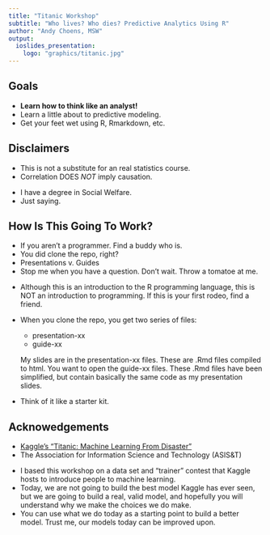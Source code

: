 ```yaml
---
title: "Titanic Workshop"
subtitle: "Who lives? Who dies? Predictive Analytics Using R"
author: "Andy Choens, MSW"
output:
  ioslides_presentation:
    logo: "graphics/titanic.jpg"
---
```


## Goals

- **Learn how to think like an analyst!**
- Learn a little about to predictive modeling.
- Get your feet wet using R, Rmarkdown, etc.

## Disclaimers

- This is not a substitute for an real statistics course.
- Correlation DOES *NOT* imply causation.

<div class="notes">

- I have a degree in Social Welfare.
- Just saying.

</div>

## How Is This Going To Work?

- If you aren't a programmer. Find a buddy who is.
- You did clone the repo, right?
- Presentations v. Guides
- Stop me when you have a question. Don't wait. Throw a tomatoe at me.

<div class="notes">

- Although this is an introduction to the R programming language, this
  is NOT an introduction to programming. If this is your first rodeo,
  find a friend.
- When you clone the repo, you get two series of files:
    - presentation-xx
    - guide-xx

    My slides are in the presentation-xx files. These are .Rmd files
    compiled to html. You want to open the guide-xx files. These .Rmd
    files have been simplified, but contain basically the same code as
    my presentation slides.

- Think of it like a starter kit.

</div>

## Acknowedgements

- [Kaggle's "Titanic: Machine Learning From Disaster"](http://www.kaggle.com/c/titanic-gettingStarted)
- The Association for Information Science and Technology (ASIS&T)

<div class="notes">

- I based this workshop on a data set and "trainer" contest that
  Kaggle hosts to introduce people to machine learning.
- Today, we are not going to build the best model Kaggle has ever
  seen, but we are going to build a real, valid model, and hopefully
  you will understand why we make the choices we do make.
- You can use what we do today as a starting point to build a better
  model. Trust me, our models today can be improved upon.

</div>
